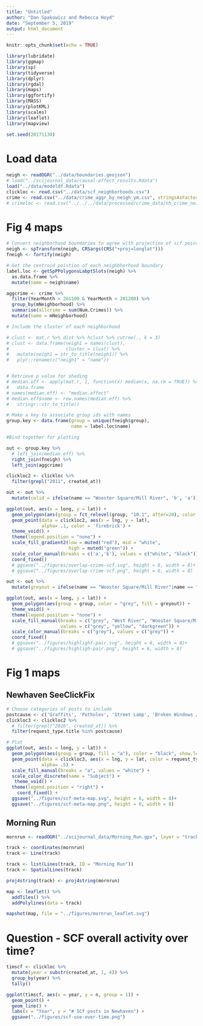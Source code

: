 ---
title: "Untitled"
author: "Dan Spakowicz and Rebecca Hoyd"
date: "September 5, 2019"
output: html_document
---

```{r setup, include=FALSE}
knitr::opts_chunk$set(echo = TRUE)

library(lubridate)
library(ggmap)
library(sp)
library(tidyverse)
library(dplyr)
library(rgdal)
library(maps)
library(ggfortify)
library(MASS)
library(plotKML)
library(scales)
library(leaflet)
library(mapview)
 
set.seed(20171130)
```

# Load data
```{r}
neigh <- readOGR("../data/boundaries.geojson")
# load("../scijournal_data/causal-effect_results.Rdata")
load("../data/modeldf.Rdata")
clickloc <- read.csv("../data/scf_neighborhoods.csv")
crime <- read.csv("../data/crime_aggr_by_neigh_ym.csv", stringsAsFactors = FALSE)
# crimeloc <- read.csv("../../../data/processed/crime_data/nh_crime_neigh_bg_gun.csv")

```


# Fig 4 maps

```{r create df for plotting}
# Convert neighborhood boundaries to agree with projection of scf points
neigh <- spTransform(neigh, CRSargs(CRS("+proj=longlat")))
fneigh <- fortify(neigh)

# Get the centroid poistion of each neighbhorhood boundary
label.loc <- getSpPPolygonsLabptSlots(neigh) %>% 
  as.data.frame %>%
  mutate(name = neigh$name)

aggcrime <- crime %>%
  filter(YearMonth > 201100 & YearMonth < 201200) %>%
  group_by(mNeighborhood) %>%
  summarise(allcrime = sum(Num.Crimes)) %>%
  mutate(name = mNeighborhood)

# Include the cluster of each neighborhood

# clust <- mat.r %>% dist %>% hclust %>% cutree(., k = 3)
# clust <- data.frame(neigh1 = names(clust),
#                     cluster = clust) %>%
#   mutate(neigh1 = str_to_title(neigh1)) %>%
#   plyr::rename(c("neigh1" = "name"))


# Retrieve p value for shading
# median.eff <- apply(mat.r, 1, function(x) median(x, na.rm = TRUE)) %>%
#   data.frame
# names(median.eff) <- "median.effect" 
# median.eff$name <- row.names(median.eff) %>%
#   stringr::str_to_title()

# Make a key to associate group ids with names 
group.key <- data.frame(group = unique(fneigh$group),
                        name = label.loc$name) 

#Bind together for plotting

out <- group.key %>%
  # left_join(median.eff) %>%
  right_join(fneigh) %>%
  left_join(aggcrime)

```

```{r choose year to plot}
clickloc2 <- clickloc %>%
  filter(grepl("2011", created_at))
```

```{r fig4b map plotting}
out <- out %>%
  mutate(colid = ifelse(name == "Wooster Square/Mill River", 'b', 'a'))

ggplot(out, aes(x = long, y = lat)) +
  geom_polygon(aes(group = fct_relevel(group, "10.1", after=20), color = colid, fill = allcrime)) +
  geom_point(data = clickloc2, aes(x = lng, y = lat), 
             alpha= .1, color = 'firebrick') +
  theme_void() +
  theme(legend.position = "none") +
  scale_fill_gradient2(low = muted("red"), mid = "white",
                       high = muted("green")) +
  scale_color_manual(breaks = c('a','b'), values = c("white", "black")) +
  coord_fixed() 
  # ggsave("../figures/overlap-crime-scf.svg", height = 6, width = 8)+
  # ggsave("../figures/overlap-crime-scf.png", height = 6, width = 8)


```

```{r}

out <- out %>%
  mutate(greyout = ifelse(name == "Wooster Square/Mill River"|name == "West River", name, "grey"))

ggplot(out, aes(x = long, y = lat)) +
  geom_polygon(aes(group = group, color = "grey", fill = greyout)) +
  theme_void() +
  theme(legend.position = "none") +
  scale_fill_manual(breaks = c("grey", "West River", "Wooster Square/Mill River"), 
                    values = c("grey", "yellow", "darkgreen")) +
  scale_color_manual(breaks = c("grey"), values = c("grey")) +
  coord_fixed() 
  # ggsave("../figures/highlight-pair.svg", height = 6, width = 8)+
  # ggsave("../figures/highligh-pair.png", height = 6, width = 8)
```

# Fig 1 maps

## Newhaven SeeClickFix
```{r}
# Choose categories of posts to include
postcause <- c('Graffiti', 'Potholes', 'Street Lamp', 'Broken Windows /Glass' )
clickloc3 <- clickloc2 %>%
  # filter(grepl("2016", created_at)) %>%
  filter(request_type.title %in% postcause)

# Plot
ggplot(out, aes(x = long, y = lat)) +
  geom_polygon(aes(group = group, fill = "a"), color = "black", show.legend = FALSE) +
  geom_point(data = clickloc3, aes(x = lng, y = lat, color = request_type.title), 
             alpha= .5) +
  scale_fill_manual(breaks = "a", values = "white") +
  scale_color_discrete(name = "Subject") +
   theme_void() +
  theme(legend.position = "right") +
    coord_fixed() +
  ggsave("../figures/scf-meta-map.svg", height = 6, width = 8)+
  ggsave("../figures/scf-meta-map.png", height = 6, width = 8)
```

## Morning Run

```{r}
mornrun <- readOGR("../scijournal_data/Morning_Run.gpx", layer = "track_points")

track <- coordinates(mornrun)
track <- Line(track)

track <- list(Lines(track, ID = "Morning Run"))
track <- SpatialLines(track)

proj4string(track) <- proj4string(mornrun)
```

```{r}
map <- leaflet() %>%
  addTiles() %>%
  addPolylines(data = track)

```

```{r}
mapshot(map, file = "../figures/mornrun_leaflet.svg")
```

# Question - SCF overall activity over time?

```{r}
timscf <- clickloc %>%
  mutate(year = substr(created_at, 1, 4)) %>%
  group_by(year) %>%
  tally()

ggplot(timscf, aes(x = year, y = n, group = 1)) +
  geom_point() +
  geom_line() +
  labs(x = "Year", y = "# SCf posts in Newhaven") +
  ggsave("../figures/scf-use-over-time.png")
```
